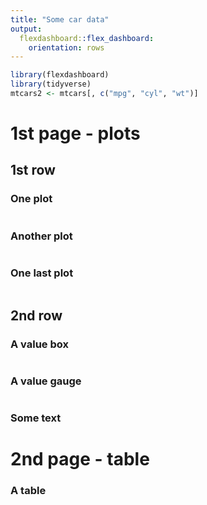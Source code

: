 ```yaml
---
title: "Some car data"
output: 
  flexdashboard::flex_dashboard:
    orientation: rows
---
```


```r
library(flexdashboard)
library(tidyverse)
mtcars2 <- mtcars[, c("mpg", "cyl", "wt")]
```

# 1st page - plots

## 1st row {data-height=700}

### One plot
```r

```

### Another plot
```r

```

### One last plot
```r

```

## 2nd row {data-height=300}

### A value box
```r

```

### A value gauge
```r

```

### Some text



# 2nd page - table

### A table
```r

```
